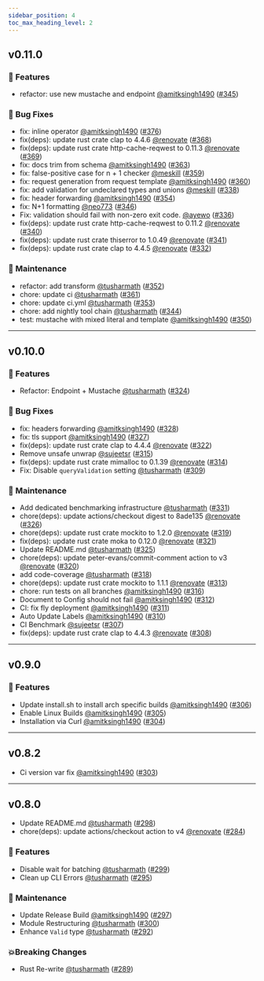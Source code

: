 ```yaml
---
sidebar_position: 4
toc_max_heading_level: 2
---
```



<VersionUpdateCard />

## v0.11.0 

### 🚀 Features


- refactor: use new mustache and endpoint [@amitksingh1490](https://github.com/amitksingh1490) ([#345](https://github.com/tailcallhq/tailcall/pull/345))

### 🐛 Bug Fixes

- fix: inline operator [@amitksingh1490](https://github.com/amitksingh1490) ([#376](https://github.com/tailcallhq/tailcall/pull/376))
- fix(deps): update rust crate clap to 4.4.6 [@renovate](https://github.com/renovate) ([#368](https://github.com/tailcallhq/tailcall/pull/368))
- fix(deps): update rust crate http-cache-reqwest to 0.11.3 [@renovate](https://github.com/renovate) ([#369](https://github.com/tailcallhq/tailcall/pull/369))
- fix: docs trim from schema [@amitksingh1490](https://github.com/amitksingh1490) ([#363](https://github.com/tailcallhq/tailcall/pull/363))
- fix: false-positive case for n + 1 checker [@meskill](https://github.com/meskill) ([#359](https://github.com/tailcallhq/tailcall/pull/359))
- fix: request generation from request template [@amitksingh1490](https://github.com/amitksingh1490) ([#360](https://github.com/tailcallhq/tailcall/pull/360))
- fix: add validation for undeclared types and unions [@meskill](https://github.com/meskill) ([#338](https://github.com/tailcallhq/tailcall/pull/338))
- fix: header forwarding [@amitksingh1490](https://github.com/amitksingh1490) ([#354](https://github.com/tailcallhq/tailcall/pull/354))
- fix: N+1 formatting [@neo773](https://github.com/neo773) ([#346](https://github.com/tailcallhq/tailcall/pull/346))
- Fix: validation should fail with non-zero exit code. [@ayewo](https://github.com/ayewo) ([#336](https://github.com/tailcallhq/tailcall/pull/336))
- fix(deps): update rust crate http-cache-reqwest to 0.11.2 [@renovate](https://github.com/renovate) ([#340](https://github.com/tailcallhq/tailcall/pull/340))
- fix(deps): update rust crate thiserror to 1.0.49 [@renovate](https://github.com/renovate) ([#341](https://github.com/tailcallhq/tailcall/pull/341))
- fix(deps): update rust crate clap to 4.4.5 [@renovate](https://github.com/renovate) ([#332](https://github.com/tailcallhq/tailcall/pull/332))

### 🧰 Maintenance
- refactor: add transform [@tusharmath](https://github.com/tusharmath) ([#352](https://github.com/tailcallhq/tailcall/pull/352))
- chore: update ci [@tusharmath](https://github.com/tusharmath) ([#361](https://github.com/tailcallhq/tailcall/pull/361))
- chore: update ci.yml [@tusharmath](https://github.com/tusharmath) ([#353](https://github.com/tailcallhq/tailcall/pull/353))
- chore: add nightly tool chain [@tusharmath](https://github.com/tusharmath) ([#344](https://github.com/tailcallhq/tailcall/pull/344))
- test: mustache with mixed literal and template [@amitksingh1490](https://github.com/amitksingh1490) ([#350](https://github.com/tailcallhq/tailcall/pull/350))


---
## v0.10.0 

### 🚀 Features

- Refactor: Endpoint + Mustache [@tusharmath](https://github.com/tusharmath) ([#324](https://github.com/tailcallhq/tailcall/pull/324))

### 🐛 Bug Fixes

- fix: headers forwarding [@amitksingh1490](https://github.com/amitksingh1490) ([#328](https://github.com/tailcallhq/tailcall/pull/328))
- fix: tls support [@amitksingh1490](https://github.com/amitksingh1490) ([#327](https://github.com/tailcallhq/tailcall/pull/327))
- fix(deps): update rust crate clap to 4.4.4 [@renovate](https://github.com/renovate) ([#322](https://github.com/tailcallhq/tailcall/pull/322))
- Remove unsafe unwrap [@sujeetsr](https://github.com/sujeetsr) ([#315](https://github.com/tailcallhq/tailcall/pull/315))
- fix(deps): update rust crate mimalloc to 0.1.39 [@renovate](https://github.com/renovate) ([#314](https://github.com/tailcallhq/tailcall/pull/314))
- Fix: Disable `queryValidation` setting [@tusharmath](https://github.com/tusharmath) ([#309](https://github.com/tailcallhq/tailcall/pull/309))

### 🧰 Maintenance

- Add dedicated benchmarking infrastructure [@tusharmath](https://github.com/tusharmath) ([#331](https://github.com/tailcallhq/tailcall/pull/331))
- chore(deps): update actions/checkout digest to 8ade135 [@renovate](https://github.com/renovate) ([#326](https://github.com/tailcallhq/tailcall/pull/326))
- chore(deps): update rust crate mockito to 1.2.0 [@renovate](https://github.com/renovate) ([#319](https://github.com/tailcallhq/tailcall/pull/319))
- fix(deps): update rust crate moka to 0.12.0 [@renovate](https://github.com/renovate) ([#321](https://github.com/tailcallhq/tailcall/pull/321))
- Update README.md [@tusharmath](https://github.com/tusharmath) ([#325](https://github.com/tailcallhq/tailcall/pull/325))
- chore(deps): update peter-evans/commit-comment action to v3 [@renovate](https://github.com/renovate) ([#320](https://github.com/tailcallhq/tailcall/pull/320))
- add code-coverage [@tusharmath](https://github.com/tusharmath) ([#318](https://github.com/tailcallhq/tailcall/pull/318))
- chore(deps): update rust crate mockito to 1.1.1 [@renovate](https://github.com/renovate) ([#313](https://github.com/tailcallhq/tailcall/pull/313))
- chore: run tests on all branches [@amitksingh1490](https://github.com/amitksingh1490) ([#316](https://github.com/tailcallhq/tailcall/pull/316))
- Document to Config should not fail [@amitksingh1490](https://github.com/amitksingh1490) ([#312](https://github.com/tailcallhq/tailcall/pull/312))
- CI: fix fly deployment [@amitksingh1490](https://github.com/amitksingh1490) ([#311](https://github.com/tailcallhq/tailcall/pull/311))
- Auto Update Labels [@amitksingh1490](https://github.com/amitksingh1490) ([#310](https://github.com/tailcallhq/tailcall/pull/310))
- CI Benchmark [@sujeetsr](https://github.com/sujeetsr) ([#307](https://github.com/tailcallhq/tailcall/pull/307))
- fix(deps): update rust crate clap to 4.4.3 [@renovate](https://github.com/renovate) ([#308](https://github.com/tailcallhq/tailcall/pull/308))


---
## v0.9.0 

### 🚀 Features

- Update install.sh to install arch specific builds [@amitksingh1490](https://github.com/amitksingh1490) ([#306](https://github.com/tailcallhq/tailcall/pull/306))
- Enable Linux Builds [@amitksingh1490](https://github.com/amitksingh1490) ([#305](https://github.com/tailcallhq/tailcall/pull/305))
- Installation via Curl [@amitksingh1490](https://github.com/amitksingh1490) ([#304](https://github.com/tailcallhq/tailcall/pull/304))


---
## v0.8.2 

- Ci version var fix [@amitksingh1490](https://github.com/amitksingh1490) ([#303](https://github.com/tailcallhq/tailcall/pull/303))


---
## v0.8.0 

- Update README.md [@tusharmath](https://github.com/tusharmath) ([#298](https://github.com/tailcallhq/tailcall/pull/298))
- chore(deps): update actions/checkout action to v4 [@renovate](https://github.com/renovate) ([#284](https://github.com/tailcallhq/tailcall/pull/284))

### 🚀 Features

- Disable wait for batching [@tusharmath](https://github.com/tusharmath) ([#299](https://github.com/tailcallhq/tailcall/pull/299))
- Clean up CLI Errors [@tusharmath](https://github.com/tusharmath) ([#295](https://github.com/tailcallhq/tailcall/pull/295))

### 🧰 Maintenance

- Update Release Build [@amitksingh1490](https://github.com/amitksingh1490) ([#297](https://github.com/tailcallhq/tailcall/pull/297))
- Module Restructuring [@tusharmath](https://github.com/tusharmath) ([#300](https://github.com/tailcallhq/tailcall/pull/300))
- Enhance `Valid` type [@tusharmath](https://github.com/tusharmath) ([#292](https://github.com/tailcallhq/tailcall/pull/292))

### 💥Breaking Changes

- Rust Re-write [@tusharmath](https://github.com/tusharmath) ([#289](https://github.com/tailcallhq/tailcall/pull/289))

